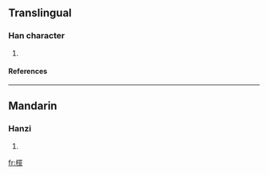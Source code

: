 ==Translingual==
===Han character===
{{Han char|rn=75|rad=木|as=13|sn=17|four=4691<sub>1</sub>|canj=木田中卜 (DWLY)}}
# {{defn|Han|sort=木13}}
====References====
{{Han ref|kx=0556.230|dkj=15655|hdz=21302.030|uh=6A8C|ud=27276|bh=ED49|bd=60745}}

----
==Mandarin==
===Hanzi===
{{cmn-hanzi|pin=[[pú]] (pu2), [[zuì]] (zui4)|wg=p'u<sup>2</sup>, tsui<sup>4</sup>}}
# {{defn|Mandarin}}

[[fr:檌]]